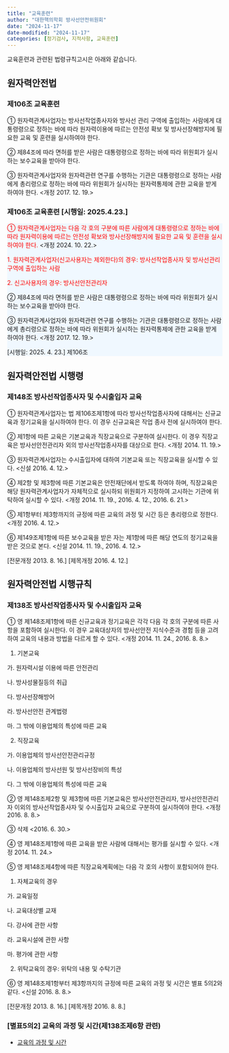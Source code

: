 ```yaml
---
title: "교육훈련"
author: "대한핵의학회 방사선안전위원회"
date: "2024-11-17"
date-modified: "2024-11-17"
categories: [정기검사, 지적사항, 교육훈련]
---
```


교육훈련과 관련된 법령규칙고시은 아래와 같습니다.

## 원자력안전법

### 제106조 교육훈련

::: {.callout-note title="제106조(교육훈련)" collapse="open" appearance="minimal"}
① 원자력관계사업자는 방사선작업종사자와 방사선 관리 구역에 출입하는 사람에게 대통령령으로 정하는 바에 따라 원자력이용에 따르는 안전성 확보 및 방사선장해방지에 필요한 교육 및 훈련을 실시하여야 한다.

② 제84조에 따라 면허를 받은 사람은 대통령령으로 정하는 바에 따라 위원회가 실시하는 보수교육을 받아야 한다.

③ 원자력관계사업자와 원자력관련 연구를 수행하는 기관은 대통령령으로 정하는 사람에게 총리령으로 정하는 바에 따라 위원회가 실시하는 원자력통제에 관한 교육을 받게 하여야 한다. \<개정 2017. 12. 19.\>
:::

### 제106조 교육훈련 \[시행일: 2025.4.23.\]

::: {.callout-note title="제106조(교육훈련)" style="background-color: #f0f8ff" collapse="open" appearance="minimal"}
[① 원자력관계사업자는 다음 각 호의 구분에 따른 사람에게 대통령령으로 정하는 바에 따라 원자력이용에 따르는 안전성 확보와 방사선장해방지에 필요한 교육 및 훈련을 실시하여야 한다.]{style="color:red;"} \<개정 2024. 10. 22.\>

[1. 원자력관계사업자(신고사용자는 제외한다)의 경우: 방사선작업종사자 및 방사선관리구역에 출입하는 사람]{style="color:red;"}

[2. 신고사용자의 경우: 방사선안전관리자]{style="color:red;"}

② 제84조에 따라 면허를 받은 사람은 대통령령으로 정하는 바에 따라 위원회가 실시하는 보수교육을 받아야 한다.

③ 원자력관계사업자와 원자력관련 연구를 수행하는 기관은 대통령령으로 정하는 사람에게 총리령으로 정하는 바에 따라 위원회가 실시하는 원자력통제에 관한 교육을 받게 하여야 한다. \<개정 2017. 12. 19.\>

\[시행일: 2025. 4. 23.\] 제106조
:::

## 원자력안전법 시행령

### 제148조 방사선작업종사자 및 수시출입자 교육

::: {.callout-note title="제148조(방사선작업종사자 및 수시출입자 교육)" collapse="open" appearance="minimal"}
① 원자력관계사업자는 법 제106조제1항에 따라 방사선작업종사자에 대해서는 신규교육과 정기교육을 실시하여야 한다. 이 경우 신규교육은 작업 종사 전에 실시하여야 한다.

② 제1항에 따른 교육은 기본교육과 직장교육으로 구분하여 실시한다. 이 경우 직장교육은 방사선안전관리자 외의 방사선작업종사자를 대상으로 한다. \<개정 2014. 11. 19.\>

③ 원자력관계사업자는 수시출입자에 대하여 기본교육 또는 직장교육을 실시할 수 있다. \<신설 2016. 4. 12.\>

④ 제2항 및 제3항에 따른 기본교육은 안전재단에서 받도록 하여야 하며, 직장교육은 해당 원자력관계사업자가 자체적으로 실시하되 위원회가 지정하여 고시하는 기관에 위탁하여 실시할 수 있다. \<개정 2014. 11. 19., 2016. 4. 12., 2016. 6. 21.\>

⑤ 제1항부터 제3항까지의 규정에 따른 교육의 과정 및 시간 등은 총리령으로 정한다. \<개정 2016. 4. 12.\>

⑥ 제149조제1항에 따른 보수교육을 받은 자는 제1항에 따른 해당 연도의 정기교육을 받은 것으로 본다. \<신설 2014. 11. 19., 2016. 4. 12.\>

\[전문개정 2013. 8. 16.\] \[제목개정 2016. 4. 12.\]
:::

## 원자력안전법 시행규칙

### 제138조 방사선작업종사자 및 수시출입자 교육

::: {.callout-note title="제138조(방사선작업종사자 및 수시출입자 교육)" collapse="open" appearance="minimal"}
① 영 제148조제1항에 따른 신규교육과 정기교육은 각각 다음 각 호의 구분에 따른 사항을 포함하여 실시한다. 이 경우 교육대상자의 방사선안전 지식수준과 경험 등을 고려하여 교육의 내용과 방법을 다르게 할 수 있다. <개정 2014. 11. 24., 2016. 8. 8.>

1. 기본교육

가. 원자력시설 이용에 따른 안전관리

나. 방사성물질등의 취급

다. 방사선장해방어

라. 방사선안전 관계법령

마. 그 밖에 이용업체의 특성에 따른 교육

2. 직장교육

가. 이용업체의 방사선안전관리규정

나. 이용업체의 방사선원 및 방사선장비의 특성

다. 그 밖에 이용업체의 특성에 따른 교육

② 영 제148조제2항 및 제3항에 따른 기본교육은 방사선안전관리자, 방사선안전관리자 이외의 방사선작업종사자 및 수시출입자 교육으로 구분하여 실시하여야 한다. <개정 2016. 8. 8.>

③ 삭제 <2016. 6. 30.>

④ 영 제148조제1항에 따른 교육을 받은 사람에 대해서는 평가를 실시할 수 있다. <개정 2014. 11. 24.>

⑤ 영 제148조제4항에 따른 직장교육계획에는 다음 각 호의 사항이 포함되어야 한다.

1. 자체교육의 경우

가. 교육일정

나. 교육대상별 교재

다. 강사에 관한 사항

라. 교육시설에 관한 사항

마. 평가에 관한 사항

2. 위탁교육의 경우: 위탁의 내용 및 수탁기관

⑥ 영 제148조제1항부터 제3항까지의 규정에 따른 교육의 과정 및 시간은 별표 5의2와 같다. <신설 2016. 8. 8.>

[전문개정 2013. 8. 16.]
[제목개정 2016. 8. 8.]
:::

### [별표5의2] 교육의 과정 및 시간(제138조제6항 관련)

-   [교육의 과정 및 시간](/archive/[별표 5의2] 교육의 과정 및 시간(제138조제6항 관련)(원자력안전법 시행규칙).pdf)
